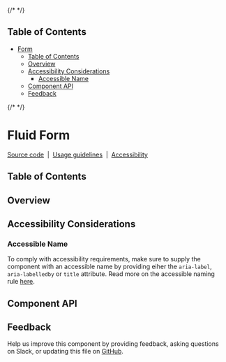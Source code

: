 
<Meta of={FluidFormStories} />

{/* <!-- START doctoc generated TOC please keep comment here to allow auto update --> <!-- DON'T EDIT THIS SECTION, INSTEAD RE-RUN doctoc TO UPDATE --> */}

## Table of Contents

- [Form](#form)
  - [Table of Contents](#table-of-contents)
  - [Overview](#overview)
  - [Accessibility Considerations](#accessibility-considerations)
    - [Accessible Name](#accessible-name)
  - [Component API](#component-api)
  - [Feedback](#feedback)

{/* <!-- END doctoc generated TOC please keep comment here to allow auto update --> */}

# Fluid Form

[Source code](https://github.com/carbon-design-system/carbon/tree/main/packages/react/src/components/FluidForm)
&nbsp;|&nbsp;
[Usage guidelines](https://www.carbondesignsystem.com/components/form/usage)
&nbsp;|&nbsp;
[Accessibility](https://www.carbondesignsystem.com/components/form/accessibility)

## Table of Contents

## Overview

<Canvas of={FluidFormStories.Default} />

## Accessibility Considerations

### Accessible Name

To comply with accessibility requirements, make sure to supply the component
with an accessible name by providing eiher the `aria-label`, `aria-labelledby`
or `title` attribute. Read more on the accessible naming rule
[here](https://able.ibm.com/rules/archives/latest/doc/en-US/aria_accessiblename_exists.html).

## Component API

<ArgTypes />

## Feedback

Help us improve this component by providing feedback, asking questions on Slack,
or updating this file on
[GitHub](https://github.com/carbon-design-system/carbon/edit/main/packages/react/src/components/FluidForm/FluidForm.mdx).
